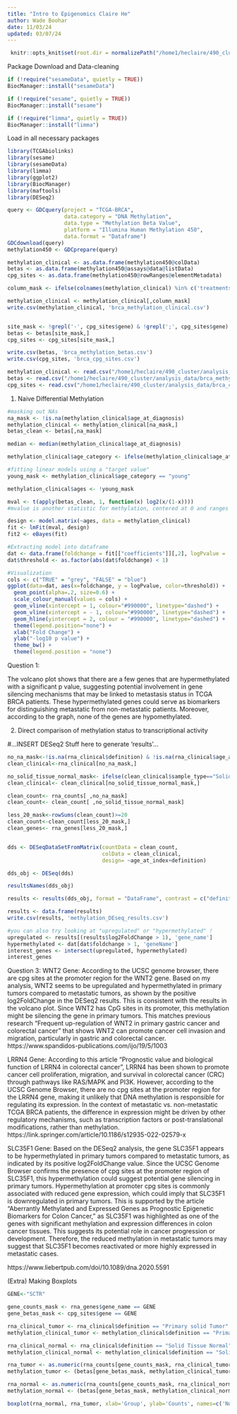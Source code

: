 ```yaml
---
title: "Intro to Epigenomics Claire He"
author: Wade Boohar
date: 11/03/24
updated: 03/07/24
---
```



```r
 knitr::opts_knit$set(root.dir = normalizePath("/home1/heclaire/490_cluster/analysis_data")) 
```


Package Download and Data-cleaning
```r
if (!require("sesameData", quietly = TRUE))
BiocManager::install("sesameData")

if (!require("sesame", quietly = TRUE))
BiocManager::install("sesame")

if (!require("limma", quietly = TRUE))
BiocManager::install("limma")
```


Load in all necessary packages
```r
library(TCGAbiolinks)
library(sesame)
library(sesameData)
library(limma)
library(ggplot2)
library(BiocManager)
library(maftools)
library(DESeq2)
```

```r
query <- GDCquery(project = "TCGA-BRCA",
                  data.category = "DNA Methylation",
                  data.type = "Methylation Beta Value",
                  platform = "Illumina Human Methylation 450",
                  data.format = "Dataframe")
GDCdownload(query)
methylation450 <- GDCprepare(query)
```

```r
methylation_clinical <- as.data.frame(methylation450@colData)
betas <- as.data.frame(methylation450@assays@data@listData)
cpg_sites <- as.data.frame(methylation450@rowRanges@elementMetadata)

column_mask <- ifelse(colnames(methylation_clinical) %in% c('treatments', 'primary_site', 'disease_type','sites_of_involvement'), F, T)

methylation_clinical <- methylation_clinical[,column_mask]
write.csv(methylation_clinical, 'brca_methylation_clinical.csv')


site_mask <- !grepl('-', cpg_sites$gene) & !grepl(';', cpg_sites$gene) & !is.na(cpg_sites$gene) & complete.cases(betas)
betas <- betas[site_mask,]
cpg_sites <- cpg_sites[site_mask,]

write.csv(betas, 'brca_methylation_betas.csv')
write.csv(cpg_sites, 'brca_cpg_sites.csv')
```

```r
methylation_clinical <- read.csv("/home1/heclaire/490_cluster/analysis_data/brca_methylation_clinical.csv", row.names = 1)
betas <- read.csv("/home1/heclaire/490_cluster/analysis_data/brca_methylation_betas.csv", row.names = 1)
cpg_sites <- read.csv("/home1/heclaire/490_cluster/analysis_data/brca_cpg_sites.csv", row.names = 1)
```


(1) Naive Differential Methylation
```r
#masking out NAs
na_mask <- !is.na(methylation_clinical$age_at_diagnosis)
methylation_clinical <- methylation_clinical[na_mask,]
betas_clean <- betas[,na_mask]

median <- median(methylation_clinical$age_at_diagnosis)

methylation_clinical$age_category <- ifelse(methylation_clinical$age_at_diagnosis >= median, "old", "young")

#fitting linear models using a "target value"
young_mask <- methylation_clinical$age_category == "young"

methylation_clinical$ages <- !young_mask

mval <- t(apply(betas_clean, 1, function(x) log2(x/(1-x)))) 
#mvalue is another statistic for methylation, centered at 0 and ranges from -1 to 1

design <- model.matrix(~ages, data = methylation_clinical)
fit <- lmFit(mval, design)
fit2 <- eBayes(fit)
```

```r
#Extracting model into dataframe
dat <- data.frame(foldchange = fit[["coefficients"]][,2], logPvalue =  -log10(p.adjust(fit2[["p.value"]][,2],method='BY')), geneName = cpg_sites$gene)
dat$threshold <- as.factor(abs(dat$foldchange) < 1)

#Visualization
cols <- c("TRUE" = "grey", "FALSE" = "blue")
ggplot(data=dat, aes(x=foldchange, y = logPvalue, color=threshold)) +
  geom_point(alpha=.2, size=0.6) +
  scale_colour_manual(values = cols) +
  geom_vline(xintercept = 1, colour="#990000", linetype="dashed") + 
  geom_vline(xintercept = - 1, colour="#990000", linetype="dashed") +
  geom_hline(yintercept = 2, colour = "#990000", linetype="dashed") +
  theme(legend.position="none") +
  xlab("Fold Change") +
  ylab("-log10 p value") +
  theme_bw() +
  theme(legend.position = "none")
```
Question 1:

The volcano plot shows that there are a few genes that are hypermethylated with a significant p value, suggesting potential involvement in gene silencing mechanisms that may be linked to metastasis status in TCGA BRCA patients. These hypermethylated genes could serve as biomarkers for distinguishing metastatic from non-metastatic patients. Moreover, according to the graph, none of the genes are hypomethylated. 

(2) Direct comparison of methylation status to transcriptional activity

#...INSERT DESeq2 Stuff here to generate 'results'...
```r
no_na_mask<-!is.na(rna_clinical$definition) & !is.na(rna_clinical$age_at_index)
clean_clinical<-rna_clinical[no_na_mask,]

no_solid_tissue_normal_mask<- ifelse(clean_clinical$sample_type=="Solid Tissue Normal",F,T)
clean_clinical<- clean_clinical[no_solid_tissue_normal_mask,]

clean_count<- rna_counts[ ,no_na_mask]
clean_count<- clean_count[ ,no_solid_tissue_normal_mask]

less_20_mask<-rowSums(clean_count)>=20
clean_count<-clean_count[less_20_mask,]
clean_genes<- rna_genes[less_20_mask,]


dds <- DESeqDataSetFromMatrix(countData = clean_count,
                              colData = clean_clinical,
                              design= ~age_at_index+definition)

dds_obj <- DESeq(dds)

resultsNames(dds_obj)

results <- results(dds_obj, format = "DataFrame", contrast = c("definition","Primary solid Tumor","Metastatic"))

results <- data.frame(results)
write.csv(results, 'methylation_DEseq_results.csv')
```

```r
#you can also try looking at "upregulated" or "hypermethylated" !
upregulated <- results[(results$log2FoldChange > 1), 'gene_name']
hypermethylated <- dat[dat$foldchange > 1, 'geneName']
interest_genes <- intersect(upregulated, hypermethylated)
interest_genes
```
Question 3: 
WNT2 Gene: 
According to the UCSC genome browser, there are cpg sites at the promoter region for the WNT2 gene. Based on my analysis, WNT2 seems to be upregulated and hypermethylated in primary tumors compared to metastatic tumors, as shown by the positive log2FoldChange in the DESeq2 results. This is consistent with the results in the volcano plot. Since WNT2 has CpG sites in its promoter, this methylation might be silencing the gene in primary tumors. This  matches previous research "Frequent up-regulation of WNT2 in primary gastric cancer and colorectal cancer" that shows WNT2 can promote cancer cell invasion and migration, particularly in gastric and colorectal cancer. 
https://www.spandidos-publications.com/ijo/19/5/1003

LRRN4 Gene: 
According to this article "Prognostic value and biological function of LRRN4 in colorectal cancer", LRRN4 has been shown to promote cancer cell proliferation, migration, and survival in colorectal cancer (CRC) through pathways like RAS/MAPK and PI3K.  However, according to the UCSC Genome Browser, there are no cpg sites at the promoter region for the LRRN4 gene, making it unlikely that DNA methylation is responsible for regulating its expression. In the context of metastatic vs. non-metastatic TCGA BRCA patients, the difference in expression might be driven by other regulatory mechanisms, such as transcription factors or post-translational modifications, rather than methylation. 
https://link.springer.com/article/10.1186/s12935-022-02579-x

SLC35F1 Gene: 
Based on the DESeq2 analysis, the gene SLC35F1 appears to be hypermethylated in primary tumors compared to metastatic tumors, as indicated by its positive log2FoldChange value. Since the UCSC Genome Browser confirms the presence of cpg sites at the promoter region of SLC35F1, this hypermethylation could suggest potential gene silencing in primary tumors. Hypermethylation at promoter cpg sites is commonly associated with reduced gene expression, which could imply that SLC35F1 is downregulated in primary tumors. This is supported by the article "Aberrantly Methylated and Expressed Genes as Prognostic Epigenetic Biomarkers for Colon Cancer," as SLC35F1 was highlighted as one of the genes with significant methylation and expression differences in colon cancer tissues. This suggests its potential role in cancer progression or development. Therefore, the reduced methylation in metastatic tumors may suggest that SLC35F1 becomes reactivated or more highly expressed in metastatic cases. 

https://www.liebertpub.com/doi/10.1089/dna.2020.5591


(Extra) Making Boxplots
```r
GENE<-"SCTR"

gene_counts_mask <- rna_genes$gene_name == GENE
gene_betas_mask <- cpg_sites$gene == GENE

rna_clinical_tumor <- rna_clinical$definition == "Primary solid Tumor"
methylation_clinical_tumor <- methylation_clinical$definition == "Primary solid Tumor"

rna_clinical_normal <- rna_clinical$definition == "Solid Tissue Normal"
methylation_clinical_normal <- methylation_clinical$definition == "Solid Tissue Normal"

rna_tumor <- as.numeric(rna_counts[gene_counts_mask, rna_clinical_tumor])
methylation_tumor <- (betas[gene_betas_mask, methylation_clinical_tumor])

rna_normal <- as.numeric(rna_counts[gene_counts_mask, rna_clinical_normal])
methylation_normal <- (betas[gene_betas_mask, methylation_clinical_normal])
```

```r
boxplot(rna_normal, rna_tumor, xlab='Group', ylab='Counts', names=c('Normal', 'Tumor'))
```
